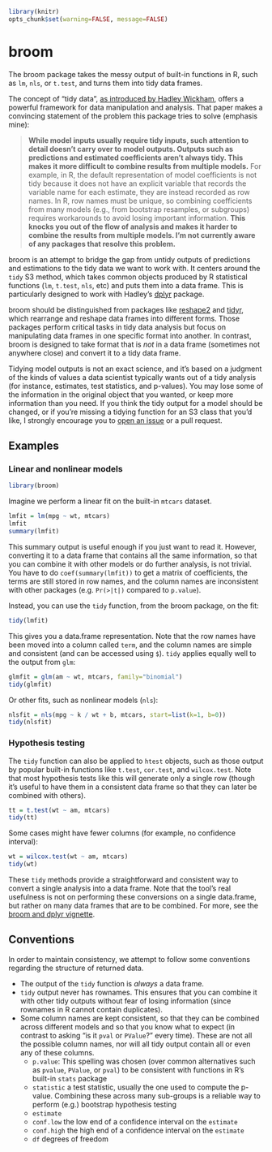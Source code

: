 <!--
%\VignetteEngine{knitr::knitr}
%\VignetteIndexEntry{Introduction to broom}
-->

```r
library(knitr)
opts_chunk$set(warning=FALSE, message=FALSE)
```

broom
=====================

The broom package takes the messy output of built-in functions in R, such as `lm`, `nls`, or `t.test`, and turns them into tidy data frames.

The concept of "tidy data", [as introduced by Hadley Wickham](http://vita.had.co.nz/papers/tidy-data.html), offers a powerful framework for data manipulation and analysis. That paper makes a convincing statement of the problem this package tries to solve (emphasis mine):

> **While model inputs usually require tidy inputs, such attention to detail doesn't carry over to model outputs. Outputs such as predictions and estimated coefficients aren't always tidy. This makes it more difficult to combine results from multiple models.** For example, in R, the default representation of model coefficients is not tidy because it does not have an explicit variable that records the variable name for each estimate, they are instead recorded as row names. In R, row names must be unique, so combining coefficients from many models (e.g., from bootstrap resamples, or subgroups) requires workarounds to avoid losing important information. **This knocks you out of the flow of analysis and makes it harder to combine the results from multiple models. I'm not currently aware of any packages that resolve this problem.**

broom is an attempt to bridge the gap from untidy outputs of predictions and estimations to the tidy data we want to work with. It centers around the `tidy` S3 method, which takes common objects produced by R statistical functions (`lm`, `t.test`, `nls`, etc) and puts them into a data frame. This is particularly designed to work with Hadley's [dplyr](https://github.com/hadley/dplyr) package.

broom should be distinguished from packages like [reshape2](http://cran.r-project.org/web/packages/reshape2/reshape2.pdf) and [tidyr](https://github.com/hadley/tidyr), which rearrange and reshape data frames into different forms. Those packages perform critical tasks in tidy data analysis but focus on manipulating data frames in one specific format into another. In contrast, broom is designed to take format that is *not* in a data frame (sometimes not anywhere close) and convert it to a tidy data frame.

Tidying model outputs is not an exact science, and it's based on a judgment of the kinds of values a data scientist typically wants out of a tidy analysis (for instance, estimates, test statistics, and p-values). You may lose some of the information in the original object that you wanted, or keep more information than you need. If you think the tidy output for a model should be changed, or if you're missing a tidying function for an S3 class that you'd like, I strongly encourage you to [open an issue](http://github.com/dgrtwo/broom/issues) or a pull request.

Examples
--------

### Linear and nonlinear models

```r
library(broom)
```

Imagine we perform a linear fit on the built-in `mtcars` dataset.

```r
lmfit = lm(mpg ~ wt, mtcars)
lmfit
summary(lmfit)
```

This summary output is useful enough if you just want to read it. However, converting it to a data frame that contains all the same information, so that you can combine it with other models or do further analysis, is not trivial. You have to do `coef(summary(lmfit))` to get a matrix of coefficients, the terms are still stored in row names, and the column names are inconsistent with other packages (e.g. `Pr(>|t|)` compared to `p.value`).

Instead, you can use the `tidy` function, from the broom package, on the fit:

```r
tidy(lmfit)
```

This gives you a data.frame representation. Note that the row names have been moved into a column called `term`, and the column names are simple and consistent (and can be accessed using `$`). `tidy` applies equally well to the output from `glm`:

```r
glmfit = glm(am ~ wt, mtcars, family="binomial")
tidy(glmfit)
```

Or other fits, such as nonlinear models (`nls`):

```r
nlsfit = nls(mpg ~ k / wt + b, mtcars, start=list(k=1, b=0))
tidy(nlsfit)
```

### Hypothesis testing

The `tidy` function can also be applied to `htest` objects, such as those output by popular built-in functions like `t.test`, `cor.test`, and `wilcox.test`. Note that most hypothesis tests like this will generate only a single row (though it's useful to have them in a consistent data frame so that they can later be combined with others).

```r
tt = t.test(wt ~ am, mtcars)
tidy(tt)
```

Some cases might have fewer columns (for example, no confidence interval):

```r
wt = wilcox.test(wt ~ am, mtcars)
tidy(wt)
```

These `tidy` methods provide a straightforward and consistent way to convert a single analysis into a data frame. Note that the tool's real usefulness is not on performing these conversions on a single data.frame, but rather on many data frames that are to be combined. For more, see the [broom and dplyr vignette](broom_and_dplyr).

Conventions
----------

In order to maintain consistency, we attempt to follow some conventions regarding the structure of returned data.

* The output of the `tidy` function is *always* a data frame.
* `tidy` output never has rownames. This ensures that you can combine it with other tidy outputs without fear of losing information (since rownames in R cannot contain duplicates).
* Some column names are kept consistent, so that they can be combined across different models and so that you know what to expect (in contrast to asking "is it `pval` or `PValue`?" every time). These are not all the possible column names, nor will all tidy output contain all or even any of these columns.
    * `p.value`: This spelling was chosen (over common alternatives such as `pvalue`, `PValue`, or `pval`) to be consistent with functions in R's built-in `stats` package
    * `statistic` a test statistic, usually the one used to compute the p-value. Combining these across many sub-groups is a reliable way to perform (e.g.) bootstrap hypothesis testing
    * `estimate`
    * `conf.low` the low end of a confidence interval on the `estimate`
    * `conf.high` the high end of a confidence interval on the `estimate`
    * `df` degrees of freedom
